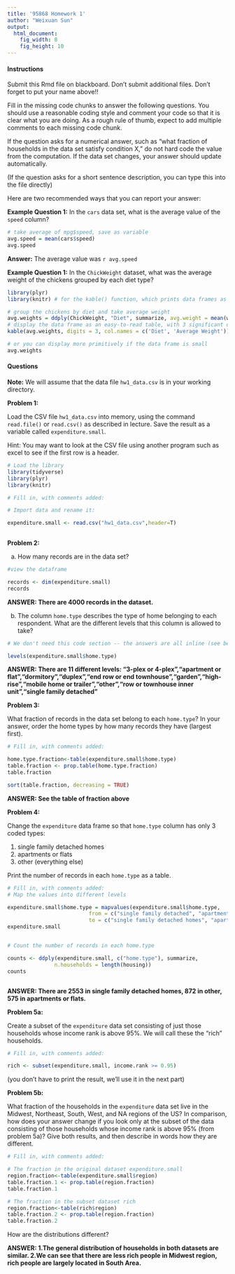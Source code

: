 ---
title: '95868 Homework 1'
author: "Weixuan Sun"
output: 
  html_document:
    fig_width: 8
    fig_height: 10
---

#### Instructions 

Submit this Rmd file on blackboard. Don't submit additional files. Don't forget to put your name above!!

Fill in the missing code chunks to answer the following questions. You should use a reasonable coding style and comment your code so that it is clear what you are doing. As a rough rule of thumb, expect to add multiple comments to each missing code chunk.

If the question asks for a numerical answer, such as "what fraction of households in the data set satisfy condition X," do not hard code the value from the computation. If the data set changes, your answer should  update automatically. 

(If the question asks for a short sentence description, you can type this into the file directly)

Here are two recommended ways that you can report your answer:

**Example Question 1:** In the `cars` data set, what is the average value of the `speed` column?

```{r}
# take average of mpg$speed, save as variable
avg.speed = mean(cars$speed)
avg.speed
```

**Answer:** The average value was `r avg.speed`

**Example Question 1:** In the `ChickWeight` dataset, what was the average weight of the chickens grouped by each diet type?

```{r}
library(plyr)
library(knitr) # for the kable() function, which prints data frames as tables:

# group the chickens by diet and take average weight
avg.weights = ddply(ChickWeight, "Diet", summarize, avg.weight = mean(weight))
# display the data frame as an easy-to-read table, with 3 significant digits
kable(avg.weights, digits = 3, col.names = c('Diet', 'Average Weight'))

# or you can display more primitively if the data frame is small
avg.weights
```


#### Questions 

**Note:** We will assume that the data file `hw1_data.csv` is in your working directory.

**Problem 1:** 

Load the CSV file `hw1_data.csv` into memory, using the command `read.file()` or `read.csv()` as described in lecture. Save the result as a variable called `expenditure.small`. 

Hint: You may want to look at the CSV file using another program such as excel to see if the first row is a header. 

```{r}
# Load the library
library(tidyverse)
library(plyr)
library(knitr)

```

```{r}
# Fill in, with comments added:

# Import data and rename it:

expenditure.small <- read.csv("hw1_data.csv",header=T)
  
```

**Problem 2:**

a) How many records are in the data set? 
```{r}

#view the dataframe

records <- dim(expenditure.small)
records

```
**ANSWER: There are 4000 records in the dataset.**


b) The column `home.type` describes the type of home belonging to each respondent. What are the different levels that this column is allowed to take?
```{r}
# We don't need this code section -- the answers are all inline (see below):

levels(expenditure.small$home.type)

```

**ANSWER: There are 11 different levels: "3-plex or 4-plex","apartment or flat","dormitory","duplex","end row or end townhouse","garden","high-rise","mobile home or trailer","other","row or townhouse inner unit","single family detached" ** 

**Problem 3:**

What fraction of records in the data set belong to each `home.type`? In your answer, order the home types by how many records they have (largest first).

```{r}
# Fill in, with comments added:

home.type.fraction<-table(expenditure.small$home.type)
table.fraction <- prop.table(home.type.fraction)
table.fraction

sort(table.fraction, decreasing = TRUE)

```
**ANSWER: See the table of fraction above**

**Problem 4:**

Change the `expenditure` data frame so that `home.type` column has only 3 coded types: 

1. single family detached homes
2. apartments or flats
3. other (everything else)

Print the number of records in each `home.type` as a table. 

```{r}

# Fill in, with comments added:
# Map the values into different levels

expenditure.small$home.type = mapvalues(expenditure.small$home.type,
                          from = c("single family detached", "apartment or flat", "mobile home or trailer","row or townhouse inner unit", "duplex", "high-rise","3-plex or 4-plex", "end row or end townhouse","garden","dormitory","other"),
                          to = c("single family detached homes", "apartments or flats", "other", "other", "other", "other", "other", "other", "other", "other","other") )
expenditure.small


# Count the number of records in each home.type

counts <- ddply(expenditure.small, c("home.type"), summarize, 
               n.households = length(housing))
counts 



```
**ANSWER: There are 2553 in single family detached homes, 872 in other, 575 in apartments or flats.**


**Problem 5a:**

Create a subset of the `expenditure` data set consisting of just those households whose income rank is above 95%. We will call these the "rich" households. 

```{r}
# Fill in, with comments added:

rich <- subset(expenditure.small, income.rank >= 0.95)

```

(you don't have to print the result, we'll use it in the next part)

**Problem 5b:**

What fraction of the households in the `expenditure` data set live in the Midwest, Northeast, South, West, and NA regions of the US? In comparison, how does your answer change if you look only at the subset of the data consisting of those households whose income rank is above 95% (from problem 5a)? Give both results, and then describe in words how they are different.

```{r}
# Fill in, with comments added:

# The fraction in the original dataset expenditure.small
region.fraction<-table(expenditure.small$region)
table.fraction.1 <- prop.table(region.fraction)
table.fraction.1

# The fraction in the subset dataset rich
region.fraction<-table(rich$region)
table.fraction.2 <- prop.table(region.fraction)
table.fraction.2

```

How are the distributions different?

**ANSWER: 1.The general distribution of households in both datasets are similar. 2.We can see that there are less rich people in Midwest region, rich people are largely located in South Area.**
